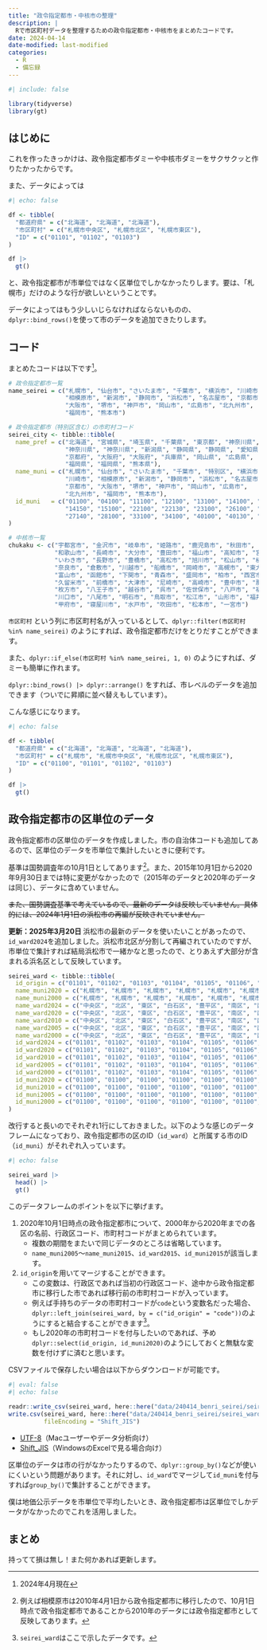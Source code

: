 ```yaml
---
title: "政令指定都市・中核市の整理"
description: |
  Rで市区町村データを整理するための政令指定都市・中核市をまとめたコードです。
date: 2024-04-14
date-modified: last-modified
categories: 
  - R
  - 備忘録
---
```


```r
#| include: false

library(tidyverse)
library(gt)
```

## はじめに

これを作ったきっかけは、政令指定都市ダミーや中核市ダミーをサクサクッと作りたかったからです。

また、データによっては

```r
#| echo: false

df <- tibble(
  "都道府県" = c("北海道", "北海道", "北海道"), 
  "市区町村" = c("札幌市中央区", "札幌市北区", "札幌市東区"), 
  "ID" = c("01101", "01102", "01103")
)

df |> 
  gt()
```

と、政令指定都市が市単位ではなく区単位でしかなかったりします。要は、「札幌市」だけのような行が欲しいということです。

データによってはもう少しいじらなければならないものの、`dplyr::bind_rows()`を使って市のデータを追加できたりします。

## コード

まとめたコードは以下です^[2024年4月現在]。

```r
# 政令指定都市一覧
name_seirei = c("札幌市", "仙台市", "さいたま市", "千葉市", "横浜市", "川崎市", 
                "相模原市", "新潟市", "静岡市", "浜松市", "名古屋市", "京都市", 
                "大阪市", "堺市", "神戸市", "岡山市", "広島市", "北九州市", 
                "福岡市", "熊本市")

# 政令指定都市（特別区含む）の市町村コード
seirei_city <- tibble::tibble(
  name_pref = c("北海道", "宮城県", "埼玉県", "千葉県", "東京都", "神奈川県", 
                "神奈川県", "神奈川県", "新潟県", "静岡県", "静岡県", "愛知県", 
                "京都府", "大阪府", "大阪府", "兵庫県", "岡山県", "広島県", 
                "福岡県", "福岡県", "熊本県"), 
  name_muni = c("札幌市", "仙台市", "さいたま市", "千葉市", "特別区", "横浜市", 
                "川崎市", "相模原市", "新潟市", "静岡市", "浜松市", "名古屋市", 
                "京都市", "大阪市", "堺市", "神戸市", "岡山市", "広島市", 
                "北九州市", "福岡市", "熊本市"), 
  id_muni   = c("01100", "04100", "11100", "12100", "13100", "14100", "14130", 
                "14150", "15100", "22100", "22130", "23100", "26100", "27100", 
                "27140", "28100", "33100", "34100", "40100", "40130", "43100")
)

# 中核市一覧
chukaku <- c("宇都宮市", "金沢市", "岐阜市", "姫路市", "鹿児島市", "秋田市", "郡山市", 
             "和歌山市", "長崎市", "大分市", "豊田市", "福山市", "高知市", "宮崎市", 
             "いわき市", "長野市", "豊橋市", "高松市", "旭川市", "松山市", "横須賀市", 
             "奈良市", "倉敷市", "川越市", "船橋市", "岡崎市", "高槻市", "東大阪市", 
             "富山市", "函館市", "下関市", "青森市", "盛岡市", "柏市", "西宮市", 
             "久留米市", "前橋市", "大津市", "尼崎市", "高崎市", "豊中市", "那覇市", 
             "枚方市", "八王子市", "越谷市", "呉市", "佐世保市", "八戸市", "福島市", 
             "川口市", "八尾市", "明石市", "鳥取市", "松江市", "山形市", "福井市", 
             "甲府市", "寝屋川市", "水戸市", "吹田市", "松本市", "一宮市")
```

`市区町村` という列に市区町村名が入っているとして、`dplyr::filter(市区町村 %in% name_seirei)` のようにすれば、政令指定都市だけをとりだすことができます。

また、`dplyr::if_else(市区町村 %in% name_seirei, 1, 0)` のようにすれば、ダミーも簡単に作れます。

`dplyr::bind_rows() |> dplyr::arrange()` をすれば、市レベルのデータを追加できます（ついでに昇順に並べ替えもしています）。

こんな感じになります。

```r
#| echo: false

df <- tibble(
  "都道府県" = c("北海道", "北海道", "北海道", "北海道"), 
  "市区町村" = c("札幌市", "札幌市中央区", "札幌市北区", "札幌市東区"), 
  "ID" = c("01100", "01101", "01102", "01103")
)

df |> 
  gt()
```

## 政令指定都市の区単位のデータ

政令指定都市の区単位のデータを作成しました。市の自治体コードも追加してあるので、区単位のデータを市単位で集計したいときに便利です。

基準は国勢調査年の10月1日としてあります^[例えば相模原市は2010年4月1日から政令指定都市に移行したので、10月1日時点で政令指定都市であることから2010年のデータには政令指定都市として反映してあります。]。また、2015年10月1日から2020年9月30日までは特に変更がなかったので（2015年のデータと2020年のデータは同じ）、データに含めていません。

~~また、国勢調査基準で考えているので、最新のデータは反映していません。具体的には、2024年1月1日の浜松市の再編が反映されていません。~~

**更新：2025年3月20日 ** 
浜松市の最新のデータを使いたいことがあったので、`id_ward2024`を追加しました。浜松市北区が分割して再編されていたのですが、市単位で集計すれば結局浜松市で一緒かなと思ったので、とりあえず大部分が含まれる浜名区として反映しています。

```r
seirei_ward <- tibble::tibble(
  id_origin = c("01101", "01102", "01103", "01104", "01105", "01106", "01107", "01108", "01109", "01110", "04101", "04102", "04103", "04104", "04105", "11205", "11205", "11205", "11205", "11220", "11204", "11204", "11204", "11204", "11213", "12101", "12102", "12103", "12104", "12105", "12106", "14101", "14102", "14103", "14104", "14105", "14106", "14107", "14108", "14109", "14110", "14111", "14112", "14113", "14114", "14115", "14116", "14117", "14118", "14131", "14132", "14133", "14134", "14135", "14136", "14137", "14209", "14209", "14209", "15201", "15201", "15201", "15201", "15201", "15201", "15201", "15201", "22201", "22201", "22201", "22202", "22202", "22202", "22202", "22202", "22202", "22202", "23101", "23102", "23103", "23104", "23105", "23106", "23107", "23108", "23109", "23110", "23111", "23112", "23113", "23114", "23115", "23116", "26101", "26102", "26103", "26104", "26105", "26106", "26107", "26108", "26109", "26110", "26111", "27102", "27103", "27104", "27106", "27107", "27108", "27109", "27111", "27113", "27114", "27115", "27116", "27117", "27118", "27119", "27120", "27121", "27122", "27123", "27124", "27125", "27126", "27127", "27128", "27201", "27201", "27201", "27201", "27201", "27201", "27201", "28101", "28102", "28105", "28106", "28107", "28108", "28109", "28110", "28111", "33201", "33201", "33201", "33201", "34101", "34102", "34103", "34104", "34105", "34106", "34107", "34108", "40101", "40103", "40105", "40106", "40107", "40108", "40109", "40131", "40132", "40133", "40134", "40135", "40136", "40137", "43201", "43201", "43201", "43201", "43201"), 
  name_muni2020 = c("札幌市", "札幌市", "札幌市", "札幌市", "札幌市", "札幌市", "札幌市", "札幌市", "札幌市", "札幌市", "仙台市", "仙台市", "仙台市", "仙台市", "仙台市", "さいたま市", "さいたま市", "さいたま市", "さいたま市", "さいたま市", "さいたま市", "さいたま市", "さいたま市", "さいたま市", "さいたま市", "千葉市", "千葉市", "千葉市", "千葉市", "千葉市", "千葉市", "横浜市", "横浜市", "横浜市", "横浜市", "横浜市", "横浜市", "横浜市", "横浜市", "横浜市", "横浜市", "横浜市", "横浜市", "横浜市", "横浜市", "横浜市", "横浜市", "横浜市", "横浜市", "川崎市", "川崎市", "川崎市", "川崎市", "川崎市", "川崎市", "川崎市", "相模原市", "相模原市", "相模原市", "新潟市", "新潟市", "新潟市", "新潟市", "新潟市", "新潟市", "新潟市", "新潟市", "静岡市", "静岡市", "静岡市", "浜松市", "浜松市", "浜松市", "浜松市", "浜松市", "浜松市", "浜松市", "名古屋市", "名古屋市", "名古屋市", "名古屋市", "名古屋市", "名古屋市", "名古屋市", "名古屋市", "名古屋市", "名古屋市", "名古屋市", "名古屋市", "名古屋市", "名古屋市", "名古屋市", "名古屋市", "京都市", "京都市", "京都市", "京都市", "京都市", "京都市", "京都市", "京都市", "京都市", "京都市", "京都市", "大阪市", "大阪市", "大阪市", "大阪市", "大阪市", "大阪市", "大阪市", "大阪市", "大阪市", "大阪市", "大阪市", "大阪市", "大阪市", "大阪市", "大阪市", "大阪市", "大阪市", "大阪市", "大阪市", "大阪市", "大阪市", "大阪市", "大阪市", "大阪市", "堺市", "堺市", "堺市", "堺市", "堺市", "堺市", "堺市", "神戸市", "神戸市", "神戸市", "神戸市", "神戸市", "神戸市", "神戸市", "神戸市", "神戸市", "岡山市", "岡山市", "岡山市", "岡山市", "広島市", "広島市", "広島市", "広島市", "広島市", "広島市", "広島市", "広島市", "北九州市", "北九州市", "北九州市", "北九州市", "北九州市", "北九州市", "北九州市", "福岡市", "福岡市", "福岡市", "福岡市", "福岡市", "福岡市", "福岡市", "熊本市", "熊本市", "熊本市", "熊本市", "熊本市"), 
  name_muni2000 = c("札幌市", "札幌市", "札幌市", "札幌市", "札幌市", "札幌市", "札幌市", "札幌市", "札幌市", "札幌市", "仙台市", "仙台市", "仙台市", "仙台市", "仙台市", "大宮市", "大宮市", "大宮市", "大宮市", "与野市", "浦和市", "浦和市", "浦和市", "浦和市", "岩槻市", "千葉市", "千葉市", "千葉市", "千葉市", "千葉市", "千葉市", "横浜市", "横浜市", "横浜市", "横浜市", "横浜市", "横浜市", "横浜市", "横浜市", "横浜市", "横浜市", "横浜市", "横浜市", "横浜市", "横浜市", "横浜市", "横浜市", "横浜市", "横浜市", "川崎市", "川崎市", "川崎市", "川崎市", "川崎市", "川崎市", "川崎市", "相模原市", "相模原市", "相模原市", "新潟市", "新潟市", "新潟市", "新潟市", "新潟市", "新潟市", "新潟市", "新潟市", "静岡市", "静岡市", "静岡市", "浜松市", "浜松市", "浜松市", "浜松市", "浜松市", "浜松市", "浜松市", "名古屋市", "名古屋市", "名古屋市", "名古屋市", "名古屋市", "名古屋市", "名古屋市", "名古屋市", "名古屋市", "名古屋市", "名古屋市", "名古屋市", "名古屋市", "名古屋市", "名古屋市", "名古屋市", "京都市", "京都市", "京都市", "京都市", "京都市", "京都市", "京都市", "京都市", "京都市", "京都市", "京都市", "大阪市", "大阪市", "大阪市", "大阪市", "大阪市", "大阪市", "大阪市", "大阪市", "大阪市", "大阪市", "大阪市", "大阪市", "大阪市", "大阪市", "大阪市", "大阪市", "大阪市", "大阪市", "大阪市", "大阪市", "大阪市", "大阪市", "大阪市", "大阪市", "堺市", "堺市", "堺市", "堺市", "堺市", "堺市", "堺市", "神戸市", "神戸市", "神戸市", "神戸市", "神戸市", "神戸市", "神戸市", "神戸市", "神戸市", "岡山市", "岡山市", "岡山市", "岡山市", "広島市", "広島市", "広島市", "広島市", "広島市", "広島市", "広島市", "広島市", "北九州市", "北九州市", "北九州市", "北九州市", "北九州市", "北九州市", "北九州市", "福岡市", "福岡市", "福岡市", "福岡市", "福岡市", "福岡市", "福岡市", "熊本市", "熊本市", "熊本市", "熊本市", "熊本市"), 
  name_ward2024 = c("中央区", "北区", "東区", "白石区", "豊平区", "南区", "西区", "厚別区", "手稲区", "清田区", "青葉区", "宮城野区", "若林区", "太白区", "泉区", "西区", "北区", "大宮区", "見沼区", "中央区", "桜区", "浦和区", "南区", "緑区", "岩槻区", "中央区", "花見川区", "稲毛区", "若葉区", "緑区", "美浜区", "鶴見区", "神奈川区", "西区", "中区", "南区", "保土ヶ谷区", "磯子区", "金沢区", "港北区", "戸塚区", "港南区", "旭区", "緑区", "瀬谷区", "栄区", "泉区", "青葉区", "都筑区", "川崎区", "幸区", "中原区", "高津区", "多摩区", "宮前区", "麻生区", "緑区", "中央区", "南区", "北区", "東区", "中央区", "江南区", "秋葉区", "南区", "西区", "西蒲区", "葵区", "駿河区", "清水区", "中央区", "中央区", "中央区", "中央区", "浜名区", "浜名区", "天竜区", "千種区", "東区", "北区", "西区", "中村区", "中区", "昭和区", "瑞穂区", "熱田区", "中川区", "港区", "南区", "守山区", "緑区", "名東区", "天白区", "北区", "上京区", "左京区", "中京区", "東山区", "下京区", "南区", "右京区", "伏見区", "山科区", "西京区", "都島区", "福島区", "此花区", "西区", "港区", "大正区", "天王寺区", "浪速区", "西淀川区", "東淀川区", "東成区", "生野区", "旭区", "城東区", "阿倍野区", "住吉区", "東住吉区", "西成区", "淀川区", "鶴見区", "住之江区", "平野区", "北区", "中央区", "堺区", "中区", "東区", "西区", "南区", "北区", "美原区", "東灘区" , "灘区", "兵庫区", "長田区", "須磨区", "垂水区", "北区", "中央区", "西区", "北区", "中区", "東区", "南区", "中区", "東区", "南区", "西区", "安佐南区", "安佐北区", "安芸区", "佐伯区", "門司区", "若松区", "戸畑区", "小倉北区", "小倉南区", "八幡東区", "八幡西区", "東区", "博多区", "中央区", "南区", "西区", "城南区", "早良区", "中央区", "東区", "西区", "南区", "北区"), 
  name_ward2020 = c("中央区", "北区", "東区", "白石区", "豊平区", "南区", "西区", "厚別区", "手稲区", "清田区", "青葉区", "宮城野区", "若林区", "太白区", "泉区", "西区", "北区", "大宮区", "見沼区", "中央区", "桜区", "浦和区", "南区", "緑区", "岩槻区", "中央区", "花見川区", "稲毛区", "若葉区", "緑区", "美浜区", "鶴見区", "神奈川区", "西区", "中区", "南区", "保土ヶ谷区", "磯子区", "金沢区", "港北区", "戸塚区", "港南区", "旭区", "緑区", "瀬谷区", "栄区", "泉区", "青葉区", "都筑区", "川崎区", "幸区", "中原区", "高津区", "多摩区", "宮前区", "麻生区", "緑区", "中央区", "南区", "北区", "東区", "中央区", "江南区", "秋葉区", "南区", "西区", "西蒲区", "葵区", "駿河区", "清水区", "中区", "東区", "西区", "南区", "北区", "浜北区", "天竜区", "千種区", "東区", "北区", "西区", "中村区", "中区", "昭和区", "瑞穂区", "熱田区", "中川区", "港区", "南区", "守山区", "緑区", "名東区", "天白区", "北区", "上京区", "左京区", "中京区", "東山区", "下京区", "南区", "右京区", "伏見区", "山科区", "西京区", "都島区", "福島区", "此花区", "西区", "港区", "大正区", "天王寺区", "浪速区", "西淀川区", "東淀川区", "東成区", "生野区", "旭区", "城東区", "阿倍野区", "住吉区", "東住吉区", "西成区", "淀川区", "鶴見区", "住之江区", "平野区", "北区", "中央区", "堺区", "中区", "東区", "西区", "南区", "北区", "美原区", "東灘区" , "灘区", "兵庫区", "長田区", "須磨区", "垂水区", "北区", "中央区", "西区", "北区", "中区", "東区", "南区", "中区", "東区", "南区", "西区", "安佐南区", "安佐北区", "安芸区", "佐伯区", "門司区", "若松区", "戸畑区", "小倉北区", "小倉南区", "八幡東区", "八幡西区", "東区", "博多区", "中央区", "南区", "西区", "城南区", "早良区", "中央区", "東区", "西区", "南区", "北区"), 
  name_ward2010 = c("中央区", "北区", "東区", "白石区", "豊平区", "南区", "西区", "厚別区", "手稲区", "清田区", "青葉区", "宮城野区", "若林区", "太白区", "泉区", "西区", "北区", "大宮区", "見沼区", "中央区", "桜区", "浦和区", "南区", "緑区", "岩槻区", "中央区", "花見川区", "稲毛区", "若葉区", "緑区", "美浜区", "鶴見区", "神奈川区", "西区", "中区", "南区", "保土ヶ谷区", "磯子区", "金沢区", "港北区", "戸塚区", "港南区", "旭区", "緑区", "瀬谷区", "栄区", "泉区", "青葉区", "都筑区", "川崎区", "幸区", "中原区", "高津区", "多摩区", "宮前区", "麻生区", "緑区", "中央区", "南区", "北区", "東区", "中央区", "江南区", "秋葉区", "南区", "西区", "西蒲区", "葵区", "駿河区", "清水区", "中区", "東区", "西区", "南区", "北区", "浜北区", "天竜区", "千種区", "東区", "北区", "西区", "中村区", "中区", "昭和区", "瑞穂区", "熱田区", "中川区", "港区", "南区", "守山区", "緑区", "名東区", "天白区", "北区", "上京区", "左京区", "中京区", "東山区", "下京区", "南区", "右京区", "伏見区", "山科区", "西京区", "都島区", "福島区", "此花区", "西区", "港区", "大正区", "天王寺区", "浪速区", "西淀川区", "東淀川区", "東成区", "生野区", "旭区", "城東区", "阿倍野区", "住吉区", "東住吉区", "西成区", "淀川区", "鶴見区", "住之江区", "平野区", "北区", "中央区", "堺区", "中区", "東区", "西区", "南区", "北区", "美原区", "東灘区" , "灘区", "兵庫区", "長田区", "須磨区", "垂水区", "北区", "中央区", "西区", "北区", "中区", "東区", "南区", "中区", "東区", "南区", "西区", "安佐南区", "安佐北区", "安芸区", "佐伯区", "門司区", "若松区", "戸畑区", "小倉北区", "小倉南区", "八幡東区", "八幡西区", "東区", "博多区", "中央区", "南区", "西区", "城南区", "早良区", NA_character_, NA_character_, NA_character_, NA_character_, NA_character_), 
  name_ward2005 = c("中央区", "北区", "東区", "白石区", "豊平区", "南区", "西区", "厚別区", "手稲区", "清田区", "青葉区", "宮城野区", "若林区", "太白区", "泉区", "西区", "北区", "大宮区", "見沼区", "中央区", "桜区", "浦和区", "南区", "緑区", "岩槻区", "中央区", "花見川区", "稲毛区", "若葉区", "緑区", "美浜区", "鶴見区", "神奈川区", "西区", "中区", "南区", "保土ヶ谷区", "磯子区", "金沢区", "港北区", "戸塚区", "港南区", "旭区", "緑区", "瀬谷区", "栄区", "泉区", "青葉区", "都筑区", "川崎区", "幸区", "中原区", "高津区", "多摩区", "宮前区", "麻生区", NA_character_, NA_character_, NA_character_, NA_character_, NA_character_, NA_character_, NA_character_, NA_character_, NA_character_, NA_character_, NA_character_, "葵区", "駿河区", "清水区", NA_character_, NA_character_, NA_character_, NA_character_, NA_character_, NA_character_, NA_character_, "千種区", "東区", "北区", "西区", "中村区", "中区", "昭和区", "瑞穂区", "熱田区", "中川区", "港区", "南区", "守山区", "緑区", "名東区", "天白区", "北区", "上京区", "左京区", "中京区", "東山区", "下京区", "南区", "右京区", "伏見区", "山科区", "西京区", "都島区", "福島区", "此花区", "西区", "港区", "大正区", "天王寺区", "浪速区", "西淀川区", "東淀川区", "東成区", "生野区", "旭区", "城東区", "阿倍野区", "住吉区", "東住吉区", "西成区", "淀川区", "鶴見区", "住之江区", "平野区", "北区", "中央区", NA_character_, NA_character_, NA_character_, NA_character_, NA_character_, NA_character_, NA_character_, "東灘区" , "灘区", "兵庫区", "長田区", "須磨区", "垂水区", "北区", "中央区", "西区", NA_character_, NA_character_, NA_character_, NA_character_, "中区", "東区", "南区", "西区", "安佐南区", "安佐北区", "安芸区", "佐伯区", "門司区", "若松区", "戸畑区", "小倉北区", "小倉南区", "八幡東区", "八幡西区", "東区", "博多区", "中央区", "南区", "西区", "城南区", "早良区", NA_character_, NA_character_, NA_character_, NA_character_, NA_character_), 
  name_ward2000 = c("中央区", "北区", "東区", "白石区", "豊平区", "南区", "西区", "厚別区", "手稲区", "清田区", "青葉区", "宮城野区", "若林区", "太白区", "泉区", NA_character_, NA_character_, NA_character_, NA_character_, NA_character_, NA_character_, NA_character_, NA_character_, NA_character_, NA_character_, "中央区", "花見川区", "稲毛区", "若葉区", "緑区", "美浜区", "鶴見区", "神奈川区", "西区", "中区", "南区", "保土ヶ谷区", "磯子区", "金沢区", "港北区", "戸塚区", "港南区", "旭区", "緑区", "瀬谷区", "栄区", "泉区", "青葉区", "都筑区", "川崎区", "幸区", "中原区", "高津区", "多摩区", "宮前区", "麻生区", NA_character_, NA_character_, NA_character_, NA_character_, NA_character_, NA_character_, NA_character_, NA_character_, NA_character_, NA_character_, NA_character_, NA_character_, NA_character_, NA_character_, NA_character_, NA_character_, NA_character_, NA_character_, NA_character_, NA_character_, NA_character_, "千種区", "東区", "北区", "西区", "中村区", "中区", "昭和区", "瑞穂区", "熱田区", "中川区", "港区", "南区", "守山区", "緑区", "名東区", "天白区", "北区", "上京区", "左京区", "中京区", "東山区", "下京区", "南区", "右京区", "伏見区", "山科区", "西京区", "都島区", "福島区", "此花区", "西区", "港区", "大正区", "天王寺区", "浪速区", "西淀川区", "東淀川区", "東成区", "生野区", "旭区", "城東区", "阿倍野区", "住吉区", "東住吉区", "西成区", "淀川区", "鶴見区", "住之江区", "平野区", "北区", "中央区", NA_character_, NA_character_, NA_character_, NA_character_, NA_character_, NA_character_, NA_character_, "東灘区" , "灘区", "兵庫区", "長田区", "須磨区", "垂水区", "北区", "中央区", "西区", NA_character_, NA_character_, NA_character_, NA_character_, "中区", "東区", "南区", "西区", "安佐南区", "安佐北区", "安芸区", "佐伯区", "門司区", "若松区", "戸畑区", "小倉北区", "小倉南区", "八幡東区", "八幡西区", "東区", "博多区", "中央区", "南区", "西区", "城南区", "早良区", NA_character_, NA_character_, NA_character_, NA_character_, NA_character_), 
  id_ward2024 = c("01101", "01102", "01103", "01104", "01105", "01106", "01107", "01108", "01109", "01110", "04101", "04102", "04103", "04104", "04105", "11101", "11102", "11103", "11104", "11105", "11106", "11107", "11108", "11109", "11110", "12101", "12102", "12103", "12104", "12105", "12106", "14101", "14102", "14103", "14104", "14105", "14106", "14107", "14108", "14109", "14110", "14111", "14112", "14113", "14114", "14115", "14116", "14117", "14118", "14131", "14132", "14133", "14134", "14135", "14136", "14137", "14151", "14152", "14153", "15101", "15102", "15103", "15104", "15105", "15106", "15107", "15108", "22101", "22102", "22103", "22138", "22138", "22138", "22138", "22139", "22139", "22140", "23101", "23102", "23103", "23104", "23105", "23106", "23107", "23108", "23109", "23110", "23111", "23112", "23113", "23114", "23115", "23116", "26101", "26102", "26103", "26104", "26105", "26106", "26107", "26108", "26109", "26110", "26111", "27102", "27103", "27104", "27106", "27107", "27108", "27109", "27111", "27113", "27114", "27115", "27116", "27117", "27118", "27119", "27120", "27121", "27122", "27123", "27124", "27125", "27126", "27127", "27128", "27141", "27142", "27143", "27144", "27145", "27146", "27147", "28101", "28102", "28105", "28106", "28107", "28108", "28109", "28110", "28111", "33101", "33102", "33103", "33104", "34101", "34102", "34103", "34104", "34105", "34106", "34107", "34108", "40101", "40103", "40105", "40106", "40107", "40108", "40109", "40131", "40132", "40133", "40134", "40135", "40136", "40137", "43101", "43102", "43103", "43104", "43105"), 
  id_ward2020 = c("01101", "01102", "01103", "01104", "01105", "01106", "01107", "01108", "01109", "01110", "04101", "04102", "04103", "04104", "04105", "11101", "11102", "11103", "11104", "11105", "11106", "11107", "11108", "11109", "11110", "12101", "12102", "12103", "12104", "12105", "12106", "14101", "14102", "14103", "14104", "14105", "14106", "14107", "14108", "14109", "14110", "14111", "14112", "14113", "14114", "14115", "14116", "14117", "14118", "14131", "14132", "14133", "14134", "14135", "14136", "14137", "14151", "14152", "14153", "15101", "15102", "15103", "15104", "15105", "15106", "15107", "15108", "22101", "22102", "22103", "22131", "22132", "22133", "22134", "22135", "22136", "22137", "23101", "23102", "23103", "23104", "23105", "23106", "23107", "23108", "23109", "23110", "23111", "23112", "23113", "23114", "23115", "23116", "26101", "26102", "26103", "26104", "26105", "26106", "26107", "26108", "26109", "26110", "26111", "27102", "27103", "27104", "27106", "27107", "27108", "27109", "27111", "27113", "27114", "27115", "27116", "27117", "27118", "27119", "27120", "27121", "27122", "27123", "27124", "27125", "27126", "27127", "27128", "27141", "27142", "27143", "27144", "27145", "27146", "27147", "28101", "28102", "28105", "28106", "28107", "28108", "28109", "28110", "28111", "33101", "33102", "33103", "33104", "34101", "34102", "34103", "34104", "34105", "34106", "34107", "34108", "40101", "40103", "40105", "40106", "40107", "40108", "40109", "40131", "40132", "40133", "40134", "40135", "40136", "40137", "43101", "43102", "43103", "43104", "43105"), 
  id_ward2010 = c("01101", "01102", "01103", "01104", "01105", "01106", "01107", "01108", "01109", "01110", "04101", "04102", "04103", "04104", "04105", "11101", "11102", "11103", "11104", "11105", "11106", "11107", "11108", "11109", "11110", "12101", "12102", "12103", "12104", "12105", "12106", "14101", "14102", "14103", "14104", "14105", "14106", "14107", "14108", "14109", "14110", "14111", "14112", "14113", "14114", "14115", "14116", "14117", "14118", "14131", "14132", "14133", "14134", "14135", "14136", "14137", "14151", "14152", "14153", "15101", "15102", "15103", "15104", "15105", "15106", "15107", "15108", "22101", "22102", "22103", "22131", "22132", "22133", "22134", "22135", "22136", "22137", "23101", "23102", "23103", "23104", "23105", "23106", "23107", "23108", "23109", "23110", "23111", "23112", "23113", "23114", "23115", "23116", "26101", "26102", "26103", "26104", "26105", "26106", "26107", "26108", "26109", "26110", "26111", "27102", "27103", "27104", "27106", "27107", "27108", "27109", "27111", "27113", "27114", "27115", "27116", "27117", "27118", "27119", "27120", "27121", "27122", "27123", "27124", "27125", "27126", "27127", "27128", "27141", "27142", "27143", "27144", "27145", "27146", "27147", "28101", "28102", "28105", "28106", "28107", "28108", "28109", "28110", "28111", "33101", "33102", "33103", "33104", "34101", "34102", "34103", "34104", "34105", "34106", "34107", "34108", "40101", "40103", "40105", "40106", "40107", "40108", "40109", "40131", "40132", "40133", "40134", "40135", "40136", "40137", NA_character_, NA_character_, NA_character_, NA_character_, NA_character_), 
  id_ward2005 = c("01101", "01102", "01103", "01104", "01105", "01106", "01107", "01108", "01109", "01110", "04101", "04102", "04103", "04104", "04105", "11101", "11102", "11103", "11104", "11105", "11106", "11107", "11108", "11109", "11110", "12101", "12102", "12103", "12104", "12105", "12106", "14101", "14102", "14103", "14104", "14105", "14106", "14107", "14108", "14109", "14110", "14111", "14112", "14113", "14114", "14115", "14116", "14117", "14118", "14131", "14132", "14133", "14134", "14135", "14136", "14137", NA_character_, NA_character_, NA_character_, NA_character_, NA_character_, NA_character_, NA_character_, NA_character_, NA_character_, NA_character_, NA_character_, "22101", "22102", "22103", NA_character_, NA_character_, NA_character_, NA_character_, NA_character_, NA_character_, NA_character_, "23101", "23102", "23103", "23104", "23105", "23106", "23107", "23108", "23109", "23110", "23111", "23112", "23113", "23114", "23115", "23116", "26101", "26102", "26103", "26104", "26105", "26106", "26107", "26108", "26109", "26110", "26111", "27102", "27103", "27104", "27106", "27107", "27108", "27109", "27111", "27113", "27114", "27115", "27116", "27117", "27118", "27119", "27120", "27121", "27122", "27123", "27124", "27125", "27126", "27127", "27128", NA_character_, NA_character_, NA_character_, NA_character_, NA_character_, NA_character_, NA_character_, "28101", "28102", "28105", "28106", "28107", "28108", "28109", "28110", "28111", NA_character_, NA_character_, NA_character_, NA_character_, "34101", "34102", "34103", "34104", "34105", "34106", "34107", "34108", "40101", "40103", "40105", "40106", "40107", "40108", "40109", "40131", "40132", "40133", "40134", "40135", "40136", "40137", NA_character_, NA_character_, NA_character_, NA_character_, NA_character_), 
  id_ward2000 = c("01101", "01102", "01103", "01104", "01105", "01106", "01107", "01108", "01109", "01110", "04101", "04102", "04103", "04104", "04105", NA_character_, NA_character_, NA_character_, NA_character_, NA_character_, NA_character_, NA_character_, NA_character_, NA_character_, NA_character_, "12101", "12102", "12103", "12104", "12105", "12106", "14101", "14102", "14103", "14104", "14105", "14106", "14107", "14108", "14109", "14110", "14111", "14112", "14113", "14114", "14115", "14116", "14117", "14118", "14131", "14132", "14133", "14134", "14135", "14136", "14137", NA_character_, NA_character_, NA_character_, NA_character_, NA_character_, NA_character_, NA_character_, NA_character_, NA_character_, NA_character_, NA_character_, NA_character_, NA_character_, NA_character_, NA_character_, NA_character_, NA_character_, NA_character_, NA_character_, NA_character_, NA_character_, "23101", "23102", "23103", "23104", "23105", "23106", "23107", "23108", "23109", "23110", "23111", "23112", "23113", "23114", "23115", "23116", "26101", "26102", "26103", "26104", "26105", "26106", "26107", "26108", "26109", "26110", "26111", "27102", "27103", "27104", "27106", "27107", "27108", "27109", "27111", "27113", "27114", "27115", "27116", "27117", "27118", "27119", "27120", "27121", "27122", "27123", "27124", "27125", "27126", "27127", "27128", NA_character_, NA_character_, NA_character_, NA_character_, NA_character_, NA_character_, NA_character_, "28101", "28102", "28105", "28106", "28107", "28108", "28109", "28110", "28111", NA_character_, NA_character_, NA_character_, NA_character_, "34101", "34102", "34103", "34104", "34105", "34106", "34107", "34108", "40101", "40103", "40105", "40106", "40107", "40108", "40109", "40131", "40132", "40133", "40134", "40135", "40136", "40137", NA_character_, NA_character_, NA_character_, NA_character_, NA_character_), 
  id_muni2020 = c("01100", "01100", "01100", "01100", "01100", "01100", "01100", "01100", "01100", "01100", "04100", "04100", "04100", "04100", "04100", "11100", "11100", "11100", "11100", "11100", "11100", "11100", "11100", "11100", "11100", "12100", "12100", "12100", "12100", "12100", "12100", "14100", "14100", "14100", "14100", "14100", "14100", "14100", "14100", "14100", "14100", "14100", "14100", "14100", "14100", "14100", "14100", "14100", "14100", "14130", "14130", "14130", "14130", "14130", "14130", "14130", "14150", "14150", "14150", "15100", "15100", "15100", "15100", "15100", "15100", "15100", "15100", "22100", "22100", "22100", "22130", "22130", "22130", "22130", "22130", "22130", "22130", "23100", "23100", "23100", "23100", "23100", "23100", "23100", "23100", "23100", "23100", "23100", "23100", "23100", "23100", "23100", "23100", "26100", "26100", "26100", "26100", "26100", "26100", "26100", "26100", "26100", "26100", "26100", "27100", "27100", "27100", "27100", "27100", "27100", "27100", "27100", "27100", "27100", "27100", "27100", "27100", "27100", "27100", "27100", "27100", "27100", "27100", "27100", "27100", "27100", "27100", "27100", "27140", "27140", "27140", "27140", "27140", "27140", "27140", "28100", "28100", "28100", "28100", "28100", "28100", "28100", "28100", "28100", "33100", "33100", "33100", "33100", "34100", "34100", "34100", "34100", "34100", "34100", "34100", "34100", "40100", "40100", "40100", "40100", "40100", "40100", "40100", "40130", "40130", "40130", "40130", "40130", "40130", "40130", "43100", "43100", "43100", "43100", "43100"), 
  id_muni2010 = c("01100", "01100", "01100", "01100", "01100", "01100", "01100", "01100", "01100", "01100", "04100", "04100", "04100", "04100", "04100", "11100", "11100", "11100", "11100", "11100", "11100", "11100", "11100", "11100", "11100", "12100", "12100", "12100", "12100", "12100", "12100", "14100", "14100", "14100", "14100", "14100", "14100", "14100", "14100", "14100", "14100", "14100", "14100", "14100", "14100", "14100", "14100", "14100", "14100", "14130", "14130", "14130", "14130", "14130", "14130", "14130", "14150", "14150", "14150", "15100", "15100", "15100", "15100", "15100", "15100", "15100", "15100", "22100", "22100", "22100", "22130", "22130", "22130", "22130", "22130", "22130", "22130", "23100", "23100", "23100", "23100", "23100", "23100", "23100", "23100", "23100", "23100", "23100", "23100", "23100", "23100", "23100", "23100", "26100", "26100", "26100", "26100", "26100", "26100", "26100", "26100", "26100", "26100", "26100", "27100", "27100", "27100", "27100", "27100", "27100", "27100", "27100", "27100", "27100", "27100", "27100", "27100", "27100", "27100", "27100", "27100", "27100", "27100", "27100", "27100", "27100", "27100", "27100", "27140", "27140", "27140", "27140", "27140", "27140", "27140", "28100", "28100", "28100", "28100", "28100", "28100", "28100", "28100", "28100", "33100", "33100", "33100", "33100", "34100", "34100", "34100", "34100", "34100", "34100", "34100", "34100", "40100", "40100", "40100", "40100", "40100", "40100", "40100", "40130", "40130", "40130", "40130", "40130", "40130", "40130", "43201", "43201", "43201", "43201", "43201"), 
  id_muni2005 = c("01100", "01100", "01100", "01100", "01100", "01100", "01100", "01100", "01100", "01100", "04100", "04100", "04100", "04100", "04100", "11100", "11100", "11100", "11100", "11100", "11100", "11100", "11100", "11100", "11100", "12100", "12100", "12100", "12100", "12100", "12100", "14100", "14100", "14100", "14100", "14100", "14100", "14100", "14100", "14100", "14100", "14100", "14100", "14100", "14100", "14100", "14100", "14100", "14100", "14130", "14130", "14130", "14130", "14130", "14130", "14130", "14209", "14209", "14209", "15201", "15201", "15201", "15201", "15201", "15201", "15201", "15201", "22100", "22100", "22100", "22202", "22202", "22202", "22202", "22202", "22202", "22202", "23100", "23100", "23100", "23100", "23100", "23100", "23100", "23100", "23100", "23100", "23100", "23100", "23100", "23100", "23100", "23100", "26100", "26100", "26100", "26100", "26100", "26100", "26100", "26100", "26100", "26100", "26100", "27100", "27100", "27100", "27100", "27100", "27100", "27100", "27100", "27100", "27100", "27100", "27100", "27100", "27100", "27100", "27100", "27100", "27100", "27100", "27100", "27100", "27100", "27100", "27100", "27201", "27201", "27201", "27201", "27201", "27201", "27201", "28100", "28100", "28100", "28100", "28100", "28100", "28100", "28100", "28100", "33201", "33201", "33201", "33201", "34100", "34100", "34100", "34100", "34100", "34100", "34100", "34100", "40100", "40100", "40100", "40100", "40100", "40100", "40100", "40130", "40130", "40130", "40130", "40130", "40130", "40130", "43201", "43201", "43201", "43201", "43201"), 
  id_muni2000 = c("01100", "01100", "01100", "01100", "01100", "01100", "01100", "01100", "01100", "01100", "04100", "04100", "04100", "04100", "04100", "11205", "11205", "11205", "11205", "11220", "11204", "11204", "11204", "11204", "11213", "12100", "12100", "12100", "12100", "12100", "12100", "14100", "14100", "14100", "14100", "14100", "14100", "14100", "14100", "14100", "14100", "14100", "14100", "14100", "14100", "14100", "14100", "14100", "14100", "14130", "14130", "14130", "14130", "14130", "14130", "14130", "14209", "14209", "14209", "15201", "15201", "15201", "15201", "15201", "15201", "15201", "15201", "22201", "22201", "22201", "22202", "22202", "22202", "22202", "22202", "22202", "22202", "23100", "23100", "23100", "23100", "23100", "23100", "23100", "23100", "23100", "23100", "23100", "23100", "23100", "23100", "23100", "23100", "26100", "26100", "26100", "26100", "26100", "26100", "26100", "26100", "26100", "26100", "26100", "27100", "27100", "27100", "27100", "27100", "27100", "27100", "27100", "27100", "27100", "27100", "27100", "27100", "27100", "27100", "27100", "27100", "27100", "27100", "27100", "27100", "27100", "27100", "27100", "27201", "27201", "27201", "27201", "27201", "27201", "27201", "28100", "28100", "28100", "28100", "28100", "28100", "28100", "28100", "28100", "33201", "33201", "33201", "33201", "34100", "34100", "34100", "34100", "34100", "34100", "34100", "34100", "40100", "40100", "40100", "40100", "40100", "40100", "40100", "40130", "40130", "40130", "40130", "40130", "40130", "40130", "43201", "43201", "43201", "43201", "43201")
)
```

改行すると長いのでそれぞれ1行にしておきました。以下のような感じのデータフレームになっており、政令指定都市の区のID（`id_ward`）と所属する市のID（`id_muni`）がそれぞれ入っています。

```r
#| echo: false

seirei_ward |> 
  head() |> 
  gt()
```

このデータフレームのポイントを以下に挙げます。

1. 2020年10月1日時点の政令指定都市について、2000年から2020年までの各区の名前、行政区コード、市町村コードがまとめられています。
    - 複数の期間をまたいで同じデータのところは省略しています。
    - `name_muni2005`～`name_muni2015`、`id_ward2015`、`id_muni2015`が該当します。
2. `id_origin`を用いてマージすることができます。
    - この変数は、行政区であれば当初の行政区コード、途中から政令指定都市に移行した市であれば移行前の市町村コードが入っています。
    - 例えば手持ちのデータの市町村コードが`code`という変数名だった場合、`dplyr::left_join(seirei_ward, by = c("id_origin" = "code"))`のようにすると結合することができます^[`seirei_ward`はここで示したデータです。]。
    - もし2020年の市町村コードを付与したいのであれば、予め`dplyr::select(id_origin, id_muni2020)`のようにしておくと無駄な変数を付けずに済むと思います。

CSVファイルで保存したい場合は以下からダウンロードが可能です。

```r
#| eval: false
#| echo: false

readr::write_csv(seirei_ward, here::here("data/240414_benri_seirei/seirei_ward.csv"))
write.csv(seirei_ward, here::here("data/240414_benri_seirei/seirei_ward_Shift_JIS.csv"), 
          fileEncoding = "Shift_JIS")
```

- [UTF-8](/data/240414_benri_seirei/seirei_ward.csv){download="seirei_ward.csv"}（Macユーザーやデータ分析向け）
- [Shift_JIS](/data/240414_benri_seirei/seirei_ward_Shift_JIS.csv){download="seirei_ward_Shift_JIS.csv"}（WindowsのExcelで見る場合向け）

区単位のデータは市の行がなかったりするので、`dplyr::group_by()`などが使いにくいという問題があります。それに対し、`id_ward`でマージして`id_muni`を付与すれば`group_by()`で集計することができます。

僕は地価公示データを市単位で平均したいとき、政令指定都市は区単位でしかデータがなかったのでこれを活用しました。

## まとめ

持ってて損は無し！また何かあれば更新します。
